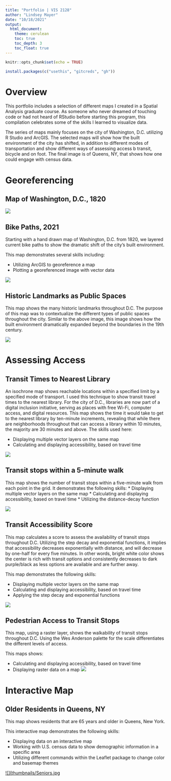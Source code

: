 ---
title: "Portfolio | VIS 2128"
author: "Lindsey Mayer"
date: "10/18/2021"
output: 
  html_document:
    theme: cerulean
    toc: true
    toc_depth: 3
    toc_float: true
---

```{r setup, include=FALSE}
knitr::opts_chunk$set(echo = TRUE)

install.packages(c("usethis", "gitcreds", "gh"))
```

# Overview

This portfolio includes a selection of different maps I created in a Spatial Analysis graduate course. As someone who never dreamed of touching code or had not heard of RStudio before starting this program, this compilation celebrates some of the skills I learned to visualize data.  

The series of maps mainly focuses on the city of Washington, D.C. utilizing R Studio and ArcGIS. The selected maps will show how the built environment of the city has shifted, in addition to different modes of transportation and show different ways of assessing access b transit, bicycle and on foot. The final image is of Queens, NY, that shows how one could engage with census data. 

# Georeferencing 

## Map of Washington, D.C., 1820
[![](thumbnails/DC_1820.jpg)]( https:// https://lmayer123.github.io/portfolio/fullsize/ DC_1820.pdf){target="_blank"}

## Bike Paths, 2021
Starting with a hand drawn map of Washington, D.C. from 1820, we layered current bike paths to show the dramatic shift of the city’s built environment. 

This map demonstrates several skills including:

* Utilizing ArcGIS to georeference a map 
* Plotting a georeferenced image with vector data

[![](thumbnails/Historic_BikePaths.jpg)]( https:// https://lmayer123.github.io/portfolio/fullsize/ Historic_BikePaths.pdf){target="_blank"}

## Historic Landmarks as Public Spaces
This map shows the many historic landmarks throughout D.C. The purpose of this map was to contextualize the different types of public spaces throughout the city. Similar to the above image, this image shows how the built environment dramatically expanded beyond the boundaries in the 19th century. 

[![](thumbnails/Historic_Landmarks.jpg)]( https:// https://lmayer123.github.io/portfolio/fullsize/ Historic_Landmarks.pdf){target="_blank"}

# Assessing Access
## Transit Times to Nearest Library 
An isochrone map shows reachable locations within a specified limit by a specified mode of transport. I used this technique to show transit travel times to the nearest library.  For the city of D.C., libraries are now part of a digital inclusion initiative, serving as places with free Wi-Fi, computer access, and digital resources. This map shows the time it would take to get to the nearest library by ten-minute increments, revealing that while there are neighborhoods throughout that can access a library within 10 minutes, the majority are 30 minutes and above. 
The skills used here:

* Displaying multiple vector layers on the same map
* Calculating and displaying accessibility, based on travel time

[![](thumbnails/Isochrones_Transit.jpg)]( https:// https://lmayer123.github.io/portfolio/fullsize/isochrones_transit.pdf){target="_blank"}

## Transit stops within a 5-minute walk 
This map shows the number of transit stops within a five-minute walk from each point in the grid. 
It demonstrates the following skills:
* Displaying multiple vector layers on the same map
* Calculating and displaying accessibility, based on travel time
* Utilizing the distance-decay function

[![](thumbnails/Transit Stops_5Min.jpg)]( https:// https://lmayer123.github.io/portfolio/fullsize/Transit Stops_5Min.pdf){target="_blank"}


## Transit Accessibility Score 
This map calculates a score to assess the availability of transit stops throughout D.C. Utilizing the step decay and exponential functions, it implies that accessibility decreases exponentially with distance, and will decrease by one-half for every five minutes. In other words, bright white color shows the center is rich with transit options and consistently decreases to dark purple/black as less options are available and are further away. 

This map demonstrates the following skills:

* Displaying multiple vector layers on the same map
* Calculating and displaying accessibility, based on travel time
* Applying the step decay and exponential functions

[![](thumbnails/Score_Transit.jpg)]( https:// https://lmayer123.github.io/portfolio/fullsize/Score_Transit.pdf){target="_blank"}


## Pedestrian Access to Transit Stops
This map, using a raster layer, shows the walkability of transit stops throughout D.C. Using the Wes Anderson palette for the scale differentiates the different levels of access. 

This maps shows:

* Calculating and displaying accessibility, based on travel time
* Displaying raster data on a map
[![](thumbnails/Pedestrian_Raster.jpg)]( https:// https://lmayer123.github.io/portfolio/fullsize/pedestrian_raster.pdf){target="_blank"}

# Interactive Map
## Older Residents in Queens, NY
This map shows residents that are 65 years and older in Queens, New York. 

This interactive map demonstrates the following skills: 

* Displaying data on an interactive map
* Working with U.S. census data to show demographic information in a specific area
* Utilizing different commands within the Leaflet package to change color and basemap themes


[![](thumbnails/Seniors.jpg](https:// https://lmayer123.github.io/portfolio/fullsize/Seniors.pdf){target="_blank"}
